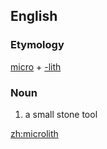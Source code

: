 ==English==
===Etymology===
[[micro]] + [[-lith]]

===Noun===
{{wikipedia}}
{{en-noun}}
#a small stone tool

[[zh:microlith]]